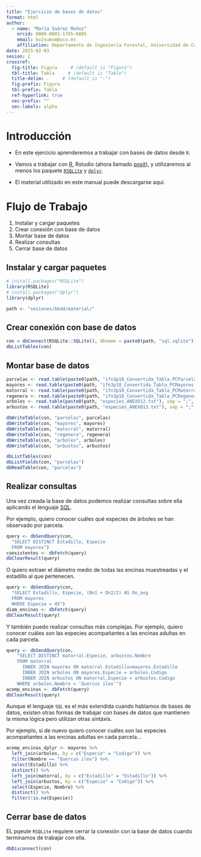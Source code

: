 ```yaml
---
title: "Ejercicio de bases de datos"
format: html
author: 
  - name: "María Suárez Muñoz"
    orcid: 0000-0003-1765-6885
    email: bv2sumum@uco.es
    affiliation: Departamento de Ingeniería Forestal, Universidad de Córdoba
date: 2025-02-03
sesion: 2
crossref:
  fig-title: Figura     # (default is "Figure")
  tbl-title: Tabla     # (default is "Table")
  title-delim: .     # (default is ":")
  fig-prefix: Figura
  tbl-prefix: Tabla
  ref-hyperlink: true
  sec-prefix: ""
  sec-labels: alpha
---
```


# Introducción {.unnumbered}

- En este ejercicio aprenderemos a trabajar con bases de datos desde `R`.

- Vamos a trabajar con [R](https://www.r-project.org/), Rstudio (ahora llamado [posit](https://posit.co/)), y utilizaremos al menos los paquete [`RSQLite`](https://rsqlite.r-dbi.org/) y [`dplyr`](https://dplyr.tidyverse.org/).

- El material utilizado en este manual puede descargarse aquí.

# Flujo de Trabajo

1. Instalar y cargar paquetes
2. Crear conexión con base de datos
3. Montar base de datos
4. Realizar consultas
5. Cerrar base de datos

## Instalar y cargar paquetes

```r
# install.packages("RSQLite")
library(RSQLite)
# install.packages("dplyr")
library(dplyr)

path <- "sesiones/bbdd/material/"
```

## Crear conexión con base de datos
```r
con = dbConnect(RSQLite::SQLite(), dbname = paste0(path, "sql.sqlite"))
dbListTables(con)
```

## Montar base de datos
```r
parcelas <- read.table(paste0(path, "ifn3p18_Convertida_Tabla_PCParcelas.txt"), sep = ";", header = TRUE)
mayores <- read.table(paste0(path, "ifn3p18_Convertida_Tabla_PCMayores.txt"), sep = ";", header = TRUE)
matorral <- read.table(paste0(path, "ifn3p18_Convertida_Tabla_PCMatorral.txt"), sep = ";", header = TRUE)
regenera <- read.table(paste0(path, "ifn3p18_Convertida_Tabla_PCRegenera.txt"), sep = ";", header = TRUE)
arboles <- read.table(paste0(path, "especies_ANEXO12.txt"), sep = ";", header = TRUE)
arbustos <- read.table(paste0(path, "especies_ANEXO13.txt"), sep = ";", header = TRUE)

dbWriteTable(con, "parcelas", parcelas)
dbWriteTable(con, "mayores", mayores)
dbWriteTable(con, "matorral", matorral)
dbWriteTable(con, "regenera", regenera)
dbWriteTable(con, "arboles", arboles)
dbWriteTable(con, "arbustos", arbustos)

dbListTables(con)
dbListFields(con, "parcelas")
dbReadTable(con, "parcelas")
```

## Realizar consultas

Una vez creada la base de datos podemos realizar consultas sobre ella aplicando el lenguaje [SQL](https://en.wikipedia.org/wiki/SQL).

Por ejemplo, quiero conocer cuáles qué especies de árboles se han observado por parcela.
```r
query <- dbSendQuery(con, 
  "SELECT DISTINCT Estadillo, Especie
  FROM mayores")
coexistentes <- dbFetch(query)
dbClearResult(query)
```

O quiero extraer el diámetro medio de todas las encinas muestreadas y el estadillo al que pertenecen.
```r
query <- dbSendQuery(con, 
  "SELECT Estadillo, Especie, (Dn1 + Dn2/2) AS Dn_avg
  FROM mayores
  WHERE Especie = 45")
diam_encinas <- dbFetch(query)
dbClearResult(query)
```

Y también puedo realizar consultas más complejas. Por ejemplo, quiero conocer cuáles son las especies acompañantes a las encinas adultas en cada parcela.
```r
query <- dbSendQuery(con, 
    "SELECT DISTINCT matorral.Especie, arbustos.Nombre
    FROM matorral
      INNER JOIN mayores ON matorral.Estadillo=mayores.Estadillo
      INNER JOIN arboles ON mayores.Especie = arboles.Codigo
      INNER JOIN arbustos ON matorral.Especie = arbustos.Codigo
    WHERE arboles.Nombre = 'Quercus ilex'")
acomp_encinas <- dbFetch(query)
dbClearResult(query)
```

Aunque el lenguaje `SQL` es el más extendida cuando hablamos de bases de datos, existen otras formas de trabajar con bases de datos que mantienen la misma lógica pero utilizan otras sintáxis.

Por ejemplo, si de nuevo quiero conocer cuáles son las especies acompañantes a las encinas adultas en cada parcela...
 
```r
acomp_encinas_dplyr <- mayores %>%
  left_join(arboles, by = c("Especie" = "Codigo")) %>%
  filter(Nombre == "Quercus ilex") %>%
  select(Estadillo) %>%
  distinct() %>%
  left_join(matorral, by = c("Estadillo" = "Estadillo")) %>%
  left_join(arbustos, by = c("Especie" = "Codigo")) %>%
  select(Especie, Nombre) %>%
  distinct() %>%
  filter(!is.na(Especie))
```

## Cerrar base de datos

EL pqeute `RSQLite` requiere cerrar la conexión con la base de datos cuando terminamos de trabajar con ella.
```r
dbDisconnect(con)
```

